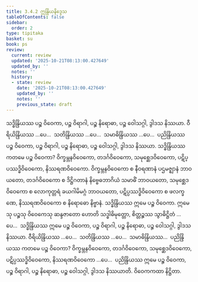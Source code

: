```yaml
---
title: 3.4.2 ဣန္ဒြိယနိဒ္ဒေသ
tableOfContents: false
sidebar:
  order: 2
type: tipitaka
basket: su
book: ps
review:
  current: review
  updated: '2025-10-21T08:13:00.427649'
  updated_by: ''
  notes: ''
  history:
  - state: review
    date: '2025-10-21T08:13:00.427649'
    updated_by: ''
    notes: ''
    previous_state: draft
---
```



<DynamicBreadcrumb />


<ReviewStatus review={frontmatter.review} showDetails={true} />

<HypothesisAnnotation frontmatter={frontmatter} />

<Division number="27" book="ps" e="ch" v="26" p="321">

<Paragraph number="1850" book="ps">
သဒ္ဓိန္ဒြိယဿ ပဉ္စ ဝိဝေကာ, ပဉ္စ ဝိရာဂါ, ပဉ္စ နိရောဓာ, ပဉ္စ ဝေါသဂ္ဂါ, ဒွါဒသ နိဿယာ. ဝီရိယိန္ဒြိယဿ …ပေ…  သတိန္ဒြိယဿ …ပေ…  သမာဓိန္ဒြိယဿ …ပေ…  ပညိန္ဒြိယဿ ပဉ္စ ဝိဝေကာ, ပဉ္စ ဝိရာဂါ, ပဉ္စ နိရောဓာ, ပဉ္စ ဝေါသဂ္ဂါ, ဒွါဒသ နိဿယာ.
</Paragraph>

<Paragraph number="1851" book="ps">
<Emphasis>သဒ္ဓိန္ဒြိယဿ ကတမေ ပဉ္စ ဝိဝေကာ?</Emphasis> ဝိက္ခမ္ဘနဝိဝေကော, တဒင်္ဂဝိဝေကော, သမုစ္ဆေဒဝိဝေကော, ပဋိပ္ပဿဒ္ဓိဝိဝေကော, နိဿရဏဝိဝေကော. ဝိက္ခမ္ဘနဝိဝေကော စ နီဝရဏာနံ ပဌမဇ္ဈာနံ ဘာဝယတော, တဒင်္ဂဝိဝေကော စ ဒိဋ္ဌိဂတာနံ နိဗ္ဗေဓဘာဂိယံ သမာဓိံ ဘာဝယတော, သမုစ္ဆေဒဝိဝေကော စ လောကုတ္တရံ ခယဂါမိမဂ္ဂံ ဘာဝယတော, ပဋိပ္ပဿဒ္ဓိဝိဝေကော စ ဖလက္ခဏေ, နိဿရဏဝိဝေကော စ နိရောဓော နိဗ္ဗာနံ. သဒ္ဓိန္ဒြိယဿ ဣမေ ပဉ္စ ဝိဝေကာ. ဣမေသု ပဉ္စသု ဝိဝေကေသု ဆန္ဒဇာတော ဟောတိ သဒ္ဓါဓိမုတ္တော, စိတ္တဉ္စဿ သွာဓိဋ္ဌိတံ …ပေ…  သဒ္ဓိန္ဒြိယဿ ဣမေ ပဉ္စ ဝိဝေကာ, ပဉ္စ ဝိရာဂါ, ပဉ္စ နိရောဓာ, ပဉ္စ ဝေါသဂ္ဂါ, ဒွါဒသ နိဿယာ.
</Paragraph>

<Paragraph number="1852" book="ps">
ဝီရိယိန္ဒြိယဿ …ပေ…  သတိန္ဒြိယဿ …ပေ…  သမာဓိန္ဒြိယဿ…  ပညိန္ဒြိယဿ ကတမေ ပဉ္စ ဝိဝေကာ? ဝိက္ခမ္ဘနဝိဝေကော, တဒင်္ဂဝိဝေကော, သမုစ္ဆေဒဝိဝေကော, ပဋိပ္ပဿဒ္ဓိဝိဝေကော, နိဿရဏဝိဝေကော …ပေ…  ပညိန္ဒြိယဿ ဣမေ ပဉ္စ ဝိဝေကာ, ပဉ္စ ဝိရာဂါ, ပဉ္စ နိရောဓာ, ပဉ္စ ဝေါသဂ္ဂါ, ဒွါဒသ နိဿယာတိ.

</Paragraph>
</Division>

<Paragraph number="1853" type="center" book="ps">
ဝိဝေကကထာ နိဋ္ဌိတာ.
</Paragraph>